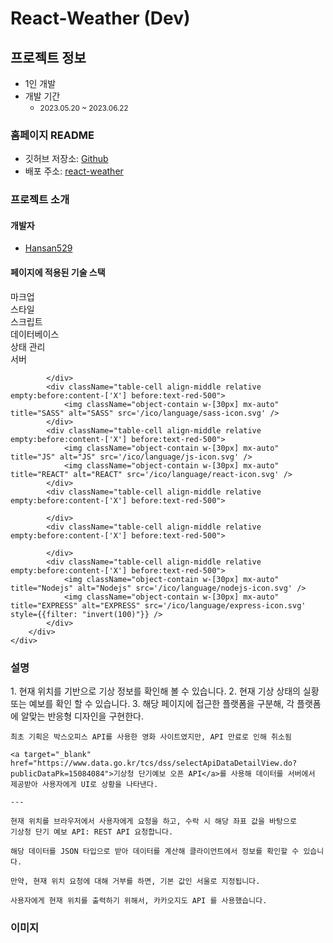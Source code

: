 # React-Weather (Dev)

## 프로젝트 정보

- 1인 개발  
- 개발 기간 
    - <small className="text-xs">2023.05.20 ~ 2023.06.22</small>

### 홈페이지 README

- 깃허브 저장소: <a target="_blank" href="https://github.com/Hansan529/react-weather">Github</a>
- 배포 주소: <a target="_blank" href="https://react-weather.hxan.net">react-weather</a>

### 프로젝트 소개

#### 개발자

 - [Hansan529](https://github.com/Hansan529)

#### 페이지에 적용된 기술 스택

<div className="table w-[100%]">
    <div className="table-header-group">
        <div className="table-row text-center">
            <div className="table-cell">마크업</div>
            <div className="table-cell">스타일</div>
            <div className="table-cell">스크립트</div>
            <div className="table-cell">데이터베이스</div>
            <div className="table-cell">상태 관리</div>
            <div className="table-cell">서버</div>
        </div>
    </div>
    <div className="table-row-group">
        <div className="table-row text-center items-center tabular-nums">
            <div className="table-cell align-middle relative empty:before:content-['X'] before:text-red-500">

            </div>
            <div className="table-cell align-middle relative empty:before:content-['X'] before:text-red-500">
                <img className="object-contain w-[30px] mx-auto" title="SASS" alt="SASS" src='/ico/language/sass-icon.svg' />
            </div>
            <div className="table-cell align-middle relative empty:before:content-['X'] before:text-red-500">
                <img className="object-contain w-[30px] mx-auto" title="JS" alt="JS" src='/ico/language/js-icon.svg' />
                <img className="object-contain w-[30px] mx-auto" title="REACT" alt="REACT" src='/ico/language/react-icon.svg' />
            </div>
            <div className="table-cell align-middle relative empty:before:content-['X'] before:text-red-500">

            </div>
            <div className="table-cell align-middle relative empty:before:content-['X'] before:text-red-500">

            </div>
            <div className="table-cell align-middle relative empty:before:content-['X'] before:text-red-500">
                <img className="object-contain w-[30px] mx-auto" title="Nodejs" alt="Nodejs" src='/ico/language/nodejs-icon.svg' />
                <img className="object-contain w-[30px] mx-auto" title="EXPRESS" alt="EXPRESS" src='/ico/language/express-icon.svg' style={{filter: "invert(100)"}} />
            </div>
        </div>
    </div>
</div>

### 설명

<div className="max-w-prose text-base/10">
    1. 현재 위치를 기반으로 기상 정보를 확인해 볼 수 있습니다.
    2. 현재 기상 상태의 실황 또는 예보를 확인 할 수 있습니다.
    3. 해당 페이지에 접근한 플랫폼을 구분해, 각 플랫폼에 알맞는 반응형 디자인을 구현한다.

    최초 기획은 박스오피스 API를 사용한 영화 사이트였지만, API 만료로 인해 취소됨

    <a target="_blank" href="https://www.data.go.kr/tcs/dss/selectApiDataDetailView.do?publicDataPk=15084084">기상청 단기예보 오픈 API</a>를 사용해 데이터를 서버에서 제공받아 사용자에게 UI로 상황을 나타낸다.

    ---

    현재 위치를 브라우저에서 사용자에게 요청을 하고, 수락 시 해당 좌표 값을 바탕으로  
    기상청 단기 예보 API: REST API 요청합니다.

    해당 데이터를 JSON 타입으로 받아 데이터를 계산해 클라이언트에서 정보를 확인할 수 있습니다.

    만약, 현재 위치 요청에 대해 거부를 하면, 기본 값인 서울로 지정됩니다.

    사용자에게 현재 위치를 출력하기 위해서, 카카오지도 API 를 사용했습니다.
</div>


### 이미지